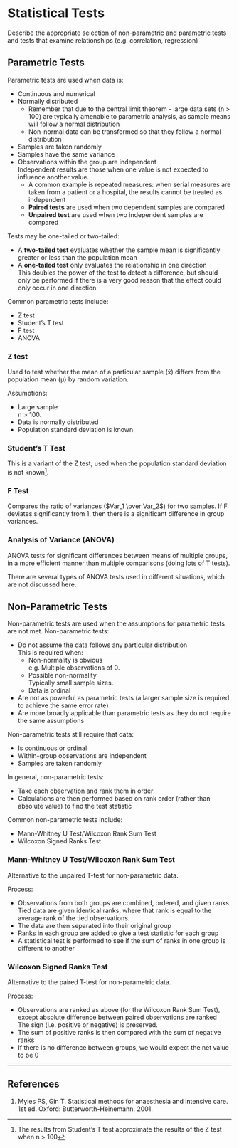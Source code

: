 # Statistical Tests

:::dual
Describe the appropriate selection of non-parametric and parametric tests and tests that examine relationships (e.g. correlation, regression)
:::

## Parametric Tests

Parametric tests are used when data is:

* Continuous and numerical
* Normally distributed
    * Remember that due to the central limit theorem - large data sets (n > 100) are typically amenable to parametric analysis, as sample means will follow a normal distribution
    * Non-normal data can be transformed so that they follow a normal distribution
* Samples are taken randomly
* Samples have the same variance
* Observations within the group are independent\
Independent results are those when one value is not expected to influence another value.
    * A common example is repeated measures: when serial measures are taken from a patient or a hospital, the results cannot be treated as independent
    * **Paired tests** are used when two dependent samples are compared
    * **Unpaired test** are used when two independent samples are compared

Tests may be one-tailed or two-tailed:

* A **two-tailed test** evaluates whether the sample mean is significantly greater or less than the population mean
* A **one-tailed test** only evaluates the relationship in one direction\
This doubles the power of the test to detect a difference, but should only be performed if there is a very good reason that the effect could only occur in one direction.

Common parametric tests include:

* Z test
* Student's T test
* F test
* ANOVA

### Z test

Used to test whether the mean of a particular sample (x̄) differs from the population mean (μ) by random variation.

Assumptions:

* Large sample\
n > 100.
* Data is normally distributed
* Population standard deviation is known


### Student's T Test

This is a variant of the Z test, used when the population standard deviation is not known^[The results from Student's T test approximate the results of the Z test when n > 100].


### F Test

Compares the ratio of variances ($Var_1 \over Var_2$) for two samples. If F deviates significantly from 1, then there is a significant difference in group variances.

### Analysis of Variance (ANOVA)

ANOVA tests for significant differences between means of multiple groups, in a more efficient manner than multiple comparisons (doing lots of T tests).

There are several types of ANOVA tests used in different situations, which are not discussed here.

## Non-Parametric Tests

Non-parametric tests are used when the assumptions for parametric tests are not met. Non-parametric tests:

* Do not assume the data follows any particular distribution\
This is required when:
    * Non-normality is obvious\
    e.g. Multiple observations of 0.
    * Possible non-normality\
    Typically small sample sizes.
    * Data is ordinal
* Are not as powerful as parametric tests (a larger sample size is required to achieve the same error rate)
* Are more broadly applicable than parametric tests as they do not require the same assumptions

Non-parametric tests still require that data:

* Is continuous or ordinal
* Within-group observations are independent
* Samples are taken randomly


In general, non-parametric tests:

* Take each observation and rank them in order
* Calculations are then performed based on rank order (rather than absolute value) to find the test statistic

Common non-parametric tests include:

* Mann-Whitney U Test/Wilcoxon Rank Sum Test
* Wilcoxon Signed Ranks Test

### Mann-Whitney U Test/Wilcoxon Rank Sum Test

Alternative to the unpaired T-test for non-parametric data.

Process:

* Observations from both groups are combined, ordered, and given ranks\
Tied data are given identical ranks, where that rank is equal to the average rank of the tied observations.
* The data are then separated into their original group
* Ranks in each group are added to give a test statistic for each group
* A statistical test is performed to see if the sum of ranks in one group is different to another

### Wilcoxon Signed Ranks Test

Alternative to the paired T-test for non-parametric data.

Process:

* Observations are ranked as above (for the Wilcoxon Rank Sum Test), except absolute difference between paired observations are ranked\
The sign (i.e. positive or negative) is preserved.
* The sum of positive ranks is then compared with the sum of negative ranks\
* If there is no difference between groups, we would expect the net value to be 0

---

## References

1. Myles PS, Gin T. Statistical methods for anaesthesia and intensive care. 1st ed. Oxford: Butterworth-Heinemann, 2001.

